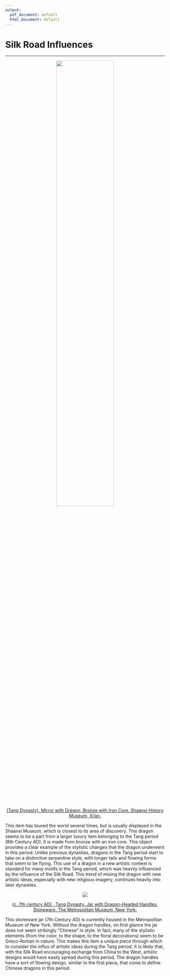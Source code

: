```yaml
---
output:
  pdf_document: default
  html_document: default
---
```

# Silk Road Influences {-#tang}

---

<center>

![](images/gilded_dragon.png){width=60%}

[(Tang Dynasty). Mirror with Dragon, Bronze with Iron Core. Shaanxi History Museum, Xi’an.]()
</center>
This item has toured the world several times, but is usually displayed in the Shaanxi Museum, which is closest to its area of discovery. This dragon seems to be a part from a larger luxury item belonging to the Tang period (8th Century AD). It is made from bronze with an iron core. This object provides a clear example of the stylistic changes that the dragon underwent in this period: Unlike previous dynasties, dragons in the Tang period start to take on a distinctive serpentine style, with longer tails and flowing forms that seem to be flying. This use of a dragon in a new artistic context is standard for many motifs in the Tang period, which was heavily influenced by the influence of the Silk Road. This trend of mixing the dragon with new artistic ideas, especially with new religious imagery, continues heavily into later dynasties. 



<center>

![](images/jar.png){}

[(c. 7th century AD)., Tang Dynasty. Jar with Dragon-Headed Handles, Stoneware. The Metropolitan Museum, New York.](https://www.metmuseum.org/art/collection/search/45862){target="_blank"}
</center>

This stoneware jar (7th Century AD) is currently housed in the Metropolitan Museum of New York. Without the dragon handles, on first glance the jar does not seem strikingly “Chinese” in style. In fact, many of the stylistic elements (from the color, to the shape, to the floral decorations) seem to be Greco-Roman in nature. This makes this item a unique piece through which to consider the influx of artistic ideas during the Tang period. It is likely that, with the Silk Road encouraging exchange from China to the West, artistic designs would have easily spread during this period. The dragon handles have a sort of flowing design, similar to the first piece, that come to define Chinese dragons in this period. 
	
